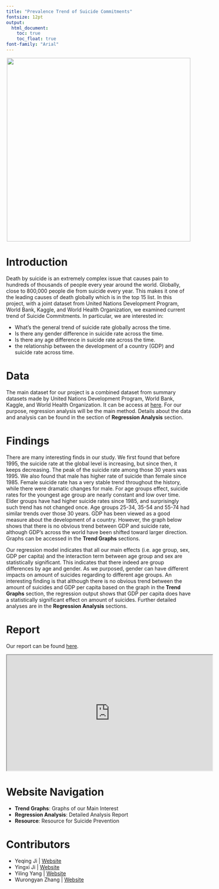 ```yaml
---
title: "Prevalence Trend of Suicide Commitments"
fontsize: 12pt
output:   
  html_document:
    toc: true
    toc_float: true
font-family: "Arial"
---
```


<center>

![](homepage.jpg){width=500px}
</center>

# Introduction

Death by suicide is an extremely complex issue that causes pain to hundreds of thousands of people every year around the world. Globally, close to 800,000 people die from suicide every year. This makes it one of the leading causes of death globally which is in the top 15 list. In this project, with a joint dataset from United Nations Development Program, World Bank, Kaggle, and World Health Organization, we examined current trend of Suicide Commitments. In particular, we are interested in:

- What's the general trend of suicide rate globally across the time.
- Is there any gender difference in suicide rate across the time.
- Is there any age difference in suicide rate across the time.
- the relationship between the development of a country (GDP) and suicide rate across time.

# Data

The main dataset for our project is a combined dataset from summary datasets made by United Nations Development Program, World Bank, Kaggle, and World Health Organization. It can be access at [here](https://www.kaggle.com/russellyates88/suicide-rates-overview-1985-to-2016). For our purpose, regression analysis will be the main method. Details about the data and analysis can be found in the section of **Regression Analysis** section.

# Findings

There are many interesting finds in our study. We first found that before 1995, the suicide rate at the global level is increasing, but since then, it keeps decreasing. The peak of the suicide rate among those 30 years was 1995. We also found that male has higher rate of suicide than female since 1985. Female suicide rate has a very stable trend throughout the history, while there were dramatic changes for male. For age groups effect, suicide rates for the youngest age group are nearly constant and low over time. Elder groups have had higher suicide rates since 1985, and surprisingly such trend has not changed once. Age groups 25-34, 35-54 and 55-74 had similar trends over those 30 years. GDP has been viewed as a good measure about the development of a country. However, the graph below shows that there is no obvious trend between GDP and suicide rate, although GDP's across the world have been shifted toward larger direction. Graphs can be accessed in the **Trend Graphs** sections.

Our regression model indicates that all our main effects (i.e. age group, sex, GDP per capita) and the interaction term between age group and sex are statistically significant. This indicates that there indeed are group differences by age and gender. As we purposed, gender can have different impacts on amount of suicides regarding to different age groups. An interesting finding is that although there is no obvious trend between the amount of suicides and GDP per capita based on the graph in the **Trend Graphs** section, the regression output shows that GDP per capita does have a statistically significant effect on amount of suicides. Further detailed analyses are in the **Regression Analysis** sections.

# Report
Our report can be found [here](report.html).

<iframe width="560" height="315" src="https://www.youtube.com/watch?v=X_c4sHCHzJo&feature=youtu.be"></iframe>



# Website Navigation
- **Trend Graphs**: Graphs of our Main Interest
- **Regression Analysis**: Detailed Analysis Report
- **Resource**: Resource for Suicide Prevention

# Contributors
- Yeqing Ji | [Website](https://yj2580.github.io/)
- Yingxi Ji | [Website](https://yj2579.github.io/)
- Yiling Yang | [Website](https://yy3018.github.io/)
- Wurongyan Zhang | [Website](https://zhangwurongyan.github.io/)





